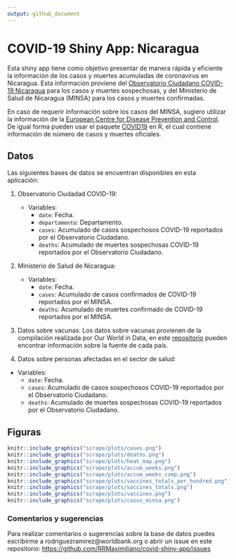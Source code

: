 ```yaml
---
output: github_document
---
```


# COVID-19 Shiny App: Nicaragua

Esta shiny app tiene como objetivo presentar de manera rápida y eficiente la información de los casos y muertes acumuladas de coronavirus en Nicaragua. Esta información proviene del [Observatorio Ciudadano COVID-19 Nicaragua](https://observatorioni.org/) para los casos y muertes sospechosas, y del Ministerio de Salud de Nicaragua (MINSA) para los casos y muertes confirmadas.

En caso de requerir información sobre los casos del MINSA, sugiero utilizar la información de la [European Centre for Disease Prevention and Control](https://www.ecdc.europa.eu/). De igual forma pueden usar el paquete [COVID19](https://covid19datahub.io/index.html) en R, el cual contiene información de número de casos y muertes oficiales.

## Datos

Las siguientes bases de datos se encuentran disponibles en esta aplicación:

1. Observatorio Ciudadad COVID-19:
	* Variables: 
		- `date`: Fecha.
		- `departamento`: Departamento.
		- `cases`: Acumulado de casos sospechosos COVID-19 reportados por el Observatorio Ciudadano.
		- `deaths`: Acumulado de muertes sospechosas COVID-19 reportados por el Observatorio Ciudadano.
  
2. Ministerio de Salud de Nicaragua: 
	* Variables: 
		- `date`: Fecha.
		- `cases`: Acumulado de casos confirmados de COVID-19 reportados por el MINSA.
		- `deaths`: Acumulado de muertes confirmado de COVID-19 reportados por el MINSA.
  
3. Datos sobre vacunas:
Los datos sobre vacunas provienen de la compilación realizada por Our World in Data, en este [repositorio](https://github.com/owid/covid-19-data/tree/master/public/data/vaccinations) pueden encontrar información sobre la fuente de cada país.

4. Datos sobre personas afectadas en el sector de salud:
  * Variables: 
    - `date`: Fecha.
    - `cases`: Acumulado de casos sospechosos COVID-19 reportados por el Observatorio Ciudadano.
    - `deaths`: Acumulado de muertes sospechosas COVID-19 reportados por el Observatorio Ciudadano.  
  
## Figuras

```r
knitr::include_graphics("scrape/plots/cases.png")
knitr::include_graphics("scrape/plots/deaths.png")
knitr::include_graphics("scrape/plots/heat_map.png")
knitr::include_graphics("scrape/plots/accum_weeks.png")
knitr::include_graphics("scrape/plots/accum_weeks_comp.png")
knitr::include_graphics("scrape/plots/vaccines_totals_per_hundred.png")
knitr::include_graphics("scrape/plots/vaccines_totals.png")
knitr::include_graphics("scrape/plots/vaccines.png")
knitr::include_graphics("scrape/plots/casos_minsa.png")
```


### Comentarios y sugerencias

Para realizar comentarios o sugerencias sobre la base de datos puedes escribirme a rodriguezramirez@worldbank.org o abrir un issue en este repositorio:
<https://github.com/RRMaximiliano/covid-shiny-app/issues>
